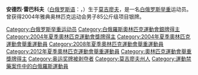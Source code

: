 {{BLP unsourced|time=2020-05-09T01:30:10+00:00}}
{{MedalTableTop|Andrei Rybakou.jpg|240px}}
{{MedalSport | 男子[[舉重|舉重]]}}
{{MedalCountry | {{BLR}} }}
{{MedalCompetition|[[奧林匹克運動會|奧林匹克運動會]]}}
{{MedalSilver| [[2004年夏季奧林匹克運動會|2004年雅典]] | [[2004年夏季奧林匹克運動會舉重比賽|85公斤級]]}}
{{MedalCompetition|[[世界舉重錦標賽|世界錦標賽]]}}
{{MedalGold |[[2006年世界舉重錦標賽|2006年聖多明尼哥]]|85公斤級}}
{{MedalGold |[[2007年世界舉重錦標賽|2007年清邁]]|85公斤級}}
{{MedalBottom}}
'''安德烈·雷巴科夫'''（[[白俄罗斯语|白俄罗斯语]]：'''{{lang|be|Андрэй Рыбакоў}}'''，{{bd|1982年|3月4日||}}）生于[[莫吉廖夫|莫吉廖夫]]，是一名[[白俄罗斯|白俄罗斯]][[举重|举重]]运动员。曾获得2004年雅典奥林匹克运动会男子85公斤级项目银牌。

{{Belarus-bio-stub}}

{{DEFAULTSORT:Rybakou, Anderi}}
[[Category:白俄罗斯举重运动员|Category:白俄罗斯举重运动员]]
[[Category:白俄羅斯奧林匹克運動會銀牌得主|Category:白俄羅斯奧林匹克運動會銀牌得主]]
[[Category:2004年夏季奧林匹克運動會獎牌得主|Category:2004年夏季奧林匹克運動會獎牌得主]]
[[Category:2004年夏季奧林匹克運動會舉重運動員|Category:2004年夏季奧林匹克運動會舉重運動員]]
[[Category:2008年夏季奧林匹克運動會舉重運動員|Category:2008年夏季奧林匹克運動會舉重運動員]]
[[Category:2012年夏季奧林匹克運動會舉重運動員|Category:2012年夏季奧林匹克運動會舉重運動員]]
[[Category:奧林匹克運動會舉重獎牌得主|Category:奧林匹克運動會舉重獎牌得主]]
[[Category:奥运奖牌被剥夺者|Category:奥运奖牌被剥夺者]]
[[Category:莫吉廖夫州人|Category:莫吉廖夫州人]]
[[Category:運動禁藥案件中的白俄羅斯運動員|Category:運動禁藥案件中的白俄羅斯運動員]]
